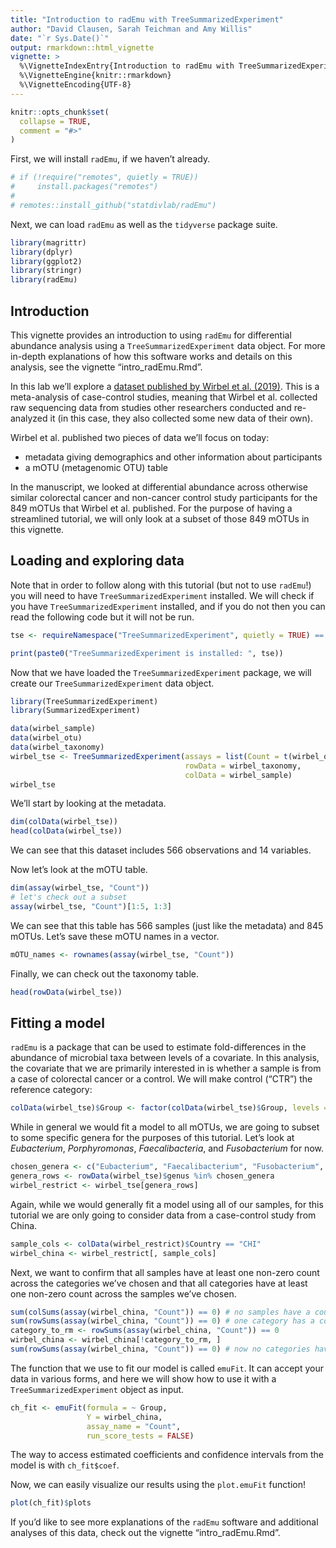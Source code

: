 ```yaml
---
title: "Introduction to radEmu with TreeSummarizedExperiment"
author: "David Clausen, Sarah Teichman and Amy Willis"
date: "`r Sys.Date()`"
output: rmarkdown::html_vignette
vignette: >
  %\VignetteIndexEntry{Introduction to radEmu with TreeSummarizedExperiment}
  %\VignetteEngine{knitr::rmarkdown}
  %\VignetteEncoding{UTF-8}
---
```


```r
knitr::opts_chunk$set(
  collapse = TRUE,
  comment = "#>"
)
```

First, we will install `radEmu`, if we haven't already.

```r
# if (!require("remotes", quietly = TRUE))
#     install.packages("remotes")
#
# remotes::install_github("statdivlab/radEmu")
```

Next, we can load `radEmu` as well as the `tidyverse` package suite. 

```r
library(magrittr)
library(dplyr)
library(ggplot2)
library(stringr)
library(radEmu)
```

## Introduction 

This vignette provides an introduction to using `radEmu` for differential abundance analysis using a `TreeSummarizedExperiment` data object. For more in-depth explanations of how this software works and details on this analysis, see the vignette "intro_radEmu.Rmd". 

In this lab we'll explore a [dataset published by Wirbel et al. (2019)](https://www.nature.com/articles/s41591-019-0406-6). This is a meta-analysis of case-control studies, meaning that Wirbel et al. collected raw sequencing data from studies other researchers conducted and re-analyzed it (in this case, they also collected some new data of their own).

Wirbel et al. published two pieces of data we'll focus on today:

* metadata giving demographics and other information about participants
* a mOTU (metagenomic OTU) table

In the manuscript, we looked at differential abundance across otherwise similar colorectal cancer and non-cancer control study participants for the 849 mOTUs that Wirbel et al. published. For the purpose of having a streamlined tutorial, we will only look at a subset of those 849 mOTUs in this vignette. 

## Loading and exploring data 

Note that in order to follow along with this tutorial (but not to use `radEmu`!) you will need to have `TreeSummarizedExperiment` installed. We will check if you have `TreeSummarizedExperiment` installed, and if you do not then you can read the following code but it will not be run.

```r
tse <- requireNamespace("TreeSummarizedExperiment", quietly = TRUE) == TRUE
```

```r
print(paste0("TreeSummarizedExperiment is installed: ", tse))
```

Now that we have loaded the `TreeSummarizedExperiment` package, we will create our `TreeSummarizedExperiment` data object. 

```r
library(TreeSummarizedExperiment)
library(SummarizedExperiment)
```

```r
data(wirbel_sample)
data(wirbel_otu)
data(wirbel_taxonomy)
wirbel_tse <- TreeSummarizedExperiment(assays = list(Count = t(wirbel_otu)),
                                       rowData = wirbel_taxonomy,
                                       colData = wirbel_sample)
wirbel_tse
```

We'll start by looking at the metadata. 

```r
dim(colData(wirbel_tse))
head(colData(wirbel_tse))
```

We can see that this dataset includes $566$ observations and $14$ variables. 

Now let's look at the mOTU table. 

```r
dim(assay(wirbel_tse, "Count"))
# let's check out a subset
assay(wirbel_tse, "Count")[1:5, 1:3]
```

We can see that this table has $566$ samples (just like the metadata) and $845$ mOTUs. Let's save these mOTU names in a vector. 

```r
mOTU_names <- rownames(assay(wirbel_tse, "Count"))
```

Finally, we can check out the taxonomy table. 

```r
head(rowData(wirbel_tse))
```

## Fitting a model 

`radEmu` is a package that can be used to estimate fold-differences in the abundance of microbial taxa between levels of a covariate. In this analysis, the covariate that we are primarily interested in is whether a sample is from a case of colorectal cancer or a control. We will make control ("CTR") the reference category: 

```r
colData(wirbel_tse)$Group <- factor(colData(wirbel_tse)$Group, levels = c("CTR","CRC"))
```

While in general we would fit a model to all mOTUs, we are going to subset to some specific genera for the purposes of this tutorial. Let's look at *Eubacterium*, *Porphyromonas*, *Faecalibacteria*, and *Fusobacterium* for now.

```r
chosen_genera <- c("Eubacterium", "Faecalibacterium", "Fusobacterium", "Porphyromonas")
genera_rows <- rowData(wirbel_tse)$genus %in% chosen_genera
wirbel_restrict <- wirbel_tse[genera_rows]
```

Again, while we would generally fit a model using all of our samples, for this tutorial we are only going to consider data from a case-control study from China. 

```r
sample_cols <- colData(wirbel_restrict)$Country == "CHI"
wirbel_china <- wirbel_restrict[, sample_cols]
```

Next, we want to confirm that all samples have at least one non-zero count across the categories we've chosen and that all categories have at least one non-zero count across the samples we've chosen.

```r
sum(colSums(assay(wirbel_china, "Count")) == 0) # no samples have a count sum of 0 
sum(rowSums(assay(wirbel_china, "Count")) == 0) # one category has a count sum of 0 
category_to_rm <- rowSums(assay(wirbel_china, "Count")) == 0
wirbel_china <- wirbel_china[!category_to_rm, ]
sum(rowSums(assay(wirbel_china, "Count")) == 0) # now no categories have a count sum of 0 
```

The function that we use to fit our model is called `emuFit`. It can accept your data in various forms, and here we will show how to use it with a `TreeSummarizedExperiment` object as input. 


```r
ch_fit <- emuFit(formula = ~ Group, 
                 Y = wirbel_china, 
                 assay_name = "Count",
                 run_score_tests = FALSE) 
```

The way to access estimated coefficients and confidence intervals from the model is with `ch_fit$coef`. 

Now, we can easily visualize our results using the `plot.emuFit` function!

```r
plot(ch_fit)$plots
```

If you'd like to see more explanations of the `radEmu` software and additional analyses of this data, check out the vignette "intro_radEmu.Rmd". 

